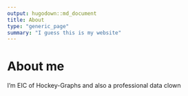 ```yaml
---
output: hugodown::md_document
title: About
type: "generic_page"
summary: "I guess this is my website"
---
```


# About me

I'm EIC of Hockey-Graphs and also a professional data clown
